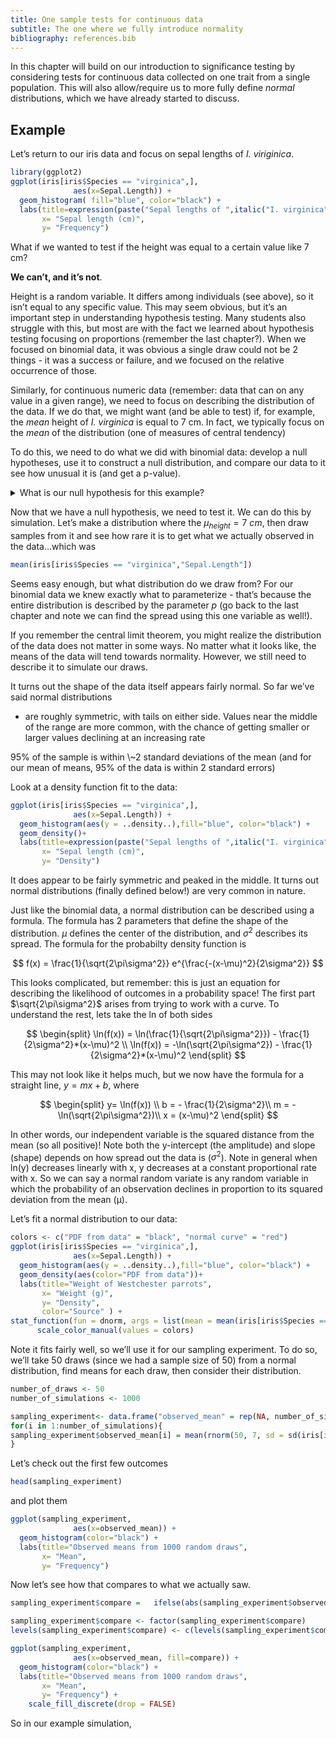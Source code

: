 ```yaml
---
title: One sample tests for continuous data
subtitle: The one where we fully introduce normality
bibliography: references.bib
---
```


In this chapter will build on our introduction to significance testing
by considering tests for continuous data collected on one trait from a
single population. This will also allow/require us to more fully define
*normal* distributions, which we have already started to discuss.

## Example

Let's return to our iris data and focus on sepal lengths of *I.
viriginica*.

```r
library(ggplot2)
ggplot(iris[iris$Species == "virginica",],
              aes(x=Sepal.Length)) +
  geom_histogram( fill="blue", color="black") +
  labs(title=expression(paste("Sepal lengths of ",italic("I. virginica"))),
       x= "Sepal length (cm)",
       y= "Frequency")
```

What if we wanted to test if the height was equal to a certain value
like 7 cm?

**We can't, and it's not**.

Height is a random variable. It differs among individuals (see above),
so it isn't equal to any specific value. This may seem obvious, but it's
an important step in understanding hypothesis testing. Many students
also struggle with this, but most are with the fact we learned about
hypothesis testing focusing on proportions (remember the last chapter?).
When we focused on binomial data, it was obvious a single draw could not
be 2 things - it was a success or failure, and we focused on the
relative occurrence of those.

Similarly, for continuous numeric data (remember: data that can on any
value in a given range), we need to focus on describing the distribution
of the data. If we do that, we might want (and be able to test) if, for
example, the *mean* height of *I. virginica* is equal to 7 cm. In fact,
we typically focus on the *mean* of the distribution (one of measures of
central tendency)

To do this, we need to do what we did with binomial data: develop a null
hypotheses, use it to construct a null distribution, and compare our
data to it see how unusual it is (and get a p-value).

<details>

<summary>What is our null hypothesis for this example?</summary>

For this example, we are focused on a two-tailed test (we are asking if
the mean is equal to a certain value), so we have

$$
\begin{split}
H_O: \mu_{height} = 7 \ cm \\ 
H_A: \mu_{height} \neq 7 \ cm 
\end{split}
$$

</details>

Now that we have a null hypothesis, we need to test it. We can do this
by simulation. Let's make a distribution where the
$\mu_{height} =7 \  cm$, then draw samples from it and see how rare it
is to get what we actually observed in the data...which was

```r
mean(iris[iris$Species == "virginica","Sepal.Length"])
```

Seems easy enough, but what distribution do we draw from? For our
binomial data we knew exactly what to parameterize - that's because the
entire distribution is described by the parameter *p* (go back to the
last chapter and note we can find the spread using this one variable as
well!).

If you remember the central limit theorem, you might realize the
distribution of the data does not matter in some ways. No matter what it
looks like, the means of the data will tend towards normality. However,
we still need to describe it to simulate our draws.

It turns out the shape of the data itself appears fairly normal. So far
we've said normal distributions

-   are roughly symmetric, with tails on either side. Values near the
    middle of the range are more common, with the chance of getting
    smaller or larger values declining at an increasing rate

95% of the sample is within \\\~2 standard deviations of the mean (and
for our mean of means, 95% of the data is within 2 standard errors)

Look at a density function fit to the data:

```r
ggplot(iris[iris$Species == "virginica",],
              aes(x=Sepal.Length)) +
  geom_histogram(aes(y = ..density..),fill="blue", color="black") +
  geom_density()+
  labs(title=expression(paste("Sepal lengths of ",italic("I. virginica"))),
       x= "Sepal length (cm)",
       y= "Density")
```

It does appear to be fairly symmetric and peaked in the middle. It turns
out normal distributions (finally defined below!) are very common in
nature.

Just like the binomial data, a normal distribution can be described
using a formula. The formula has 2 parameters that define the shape of
the distribution. $\mu$ defines the center of the distribution, and
$\sigma^2$ describes its spread. The formula for the probabilty density
function is

$$
f(x) = \frac{1}{\sqrt{2\pi\sigma^2}}
e^{\frac{-(x-\mu)^2}{2\sigma^2}} 
$$

This looks complicated, but remember: this is just an equation for
describing the likelihood of outcomes in a probability space! The first
part $\sqrt{2\pi\sigma^2}$ arises from trying to work with a curve. To
understand the rest, lets take the ln of both sides

$$
\begin{split}
\ln(f(x)) = \ln(\frac{1}{\sqrt{2\pi\sigma^2}}) - \frac{1}{2\sigma^2}*(x-\mu)^2 \\
\ln(f(x)) = -\ln(\sqrt{2\pi\sigma^2}) - \frac{1}{2\sigma^2}*(x-\mu)^2
\end{split}
$$

This may not look like it helps much, but we now have the formula for a
straight line, $y=mx+b$, where

$$
\begin{split}
y= \ln(f(x)) \\
b = - \frac{1}{2\sigma^2}\\
m = -\ln(\sqrt{2\pi\sigma^2})\\
x =  (x-\mu)^2
\end{split}
$$

In other words, our independent variable is the squared distance from
the mean (so all positive)! Note both the y-intercept (the amplitude)
and slope (shape) depends on how spread out the data is ($\sigma^2$).
Note in general when ln(y) decreases linearly with x, y decreases at a
constant proportional rate with x. So we can say a normal random variate
is any random variable in which the probability of an observation
declines in proportion to its squared deviation from the mean (µ).

Let's fit a normal distribution to our data:

```r
colors <- c("PDF from data" = "black", "normal curve" = "red")
ggplot(iris[iris$Species == "virginica",],
              aes(x=Sepal.Length)) +
  geom_histogram(aes(y = ..density..),fill="blue", color="black") +
  geom_density(aes(color="PDF from data"))+
  labs(title="Weight of Westchester parrots",
       x= "Weight (g)",
       y= "Density",
       color="Source" ) +
stat_function(fun = dnorm, args = list(mean = mean(iris[iris$Species == "virginica","Sepal.Length"]), sd = sd(iris[iris$Species == "virginica","Sepal.Length"])), aes(color="normal curve"))+
      scale_color_manual(values = colors)

```

Note it fits fairly well, so we'll use it for our sampling experiment.
To do so, we'll take 50 draws (since we had a sample size of 50) from a
normal distribution, find means for each draw, then consider their
distribution.

```r
number_of_draws <- 50
number_of_simulations <- 1000

sampling_experiment<- data.frame("observed_mean" = rep(NA, number_of_simulations))
for(i in 1:number_of_simulations){
sampling_experiment$observed_mean[i] = mean(rnorm(50, 7, sd = sd(iris[iris$Species == "virginica","Sepal.Length"])))
}

```

Let's check out the first few outcomes

```r
head(sampling_experiment)
```

and plot them

```r
ggplot(sampling_experiment,
              aes(x=observed_mean)) +
  geom_histogram(color="black") +
  labs(title="Observed means from 1000 random draws",
       x= "Mean",
       y= "Frequency")
```

Now let's see how that compares to what we actually saw.

```r
sampling_experiment$compare =   ifelse(abs(sampling_experiment$observed_mean-7) >= abs(mean(iris[iris$Species == "virginica","Sepal.Length"])-7), 'as or more extreme', 'not as or more extreme')

sampling_experiment$compare <- factor(sampling_experiment$compare)
levels(sampling_experiment$compare) <- c(levels(sampling_experiment$compare), "as or more extreme")

ggplot(sampling_experiment,
              aes(x=observed_mean, fill=compare)) +
  geom_histogram(color="black") +
  labs(title="Observed means from 1000 random draws",
       x= "Mean",
       y= "Frequency") +
    scale_fill_discrete(drop = FALSE)

```

So in our example simulation,
